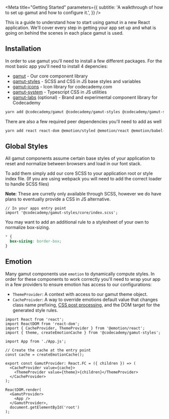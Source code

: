 <Meta
  title="Getting Started"
  parameters={{
    subtitle: 'A walkthrough of how to set up gamut and how to configure it.',
  }}
/>

This is a guide to understand how to start using gamut in a new React application. We'll cover every step in getting your app set up and what is going on behind the scenes in each place gamut is used.

## Installation

In order to use gamut you'll need to install a few different packages. For the most basic app you'll need to install 4 depencies:

- [gamut](https://www.npmjs.com/package/@codecademy/gamut) - Our core component library
- [gamut-styles](https://www.npmjs.com/package/@codecademy/gamut-styles) - SCSS and CSS in JS base styles and variables
- [gamut-icons](https://www.npmjs.com/package/@codecademy/gamut-icons) - Icon library for codecademy.com
- [gamut-system](https://www.npmjs.com/package/@codecademy/gamut-system) - Typescript CSS in JS utilities
- [gamut-labs](https://www.npmjs.com/package/@codecademy/gamut-labs) (optional) - Brand and experimental component library for Codecademy

```sh
yarn add @codecademy/gamut @codecademy/gamut-styles @codecademy/gamut-system @codecademy/gamut-icons @codecademy/gamut-labs
```

There are also a few required peer dependencies you'll need to add as well

```sh
yarn add react react-dom @emotion/styled @emotion/react @emotion/babel-plugin
```

## Global Styles

All gamut components assume certain base styles of your application to reset and normalize between browsers and load in our font stack.

To add them simply add our core SCSS to your application root or style index file. (If you are using webpack you will need to add the correct loader to handle SCSS files)

**Note**: These are curretly only available through SCSS, however we do have plans to eventually provide a CSS in JS alternative.

```tsx
// In your apps entry point
import '@codecademy/gamut-styles/core/index.scss';
```

You may want to add an additional rule to a stylesheet of your own to normalize box-sizing.

```css
* {
  box-sizing: border-box;
}
```

## Emotion

Many gamut components use `emotion` to dynamically compute styles. In order for these components to work correctly you'll need to wrap your app in a few providers to ensure emotion has access to our configurations:

- `ThemeProvider`: A context with access to our gamut theme object.
- `CacheProivder`: A way to override emotions default value that changes class name prefixing, [CSS post processing](https://stylis.js.org/), and the DOM target for the generated style rules.

```tsx
import React from 'react';
import ReactDOM from 'react-dom';
import { CacheProvider, ThemeProvider } from '@emotion/react';
import { theme, createEmotionCache } from '@codecademy/gamut-styles';

import App from './App.js';

// Create the cache at the entry point
const cache = createEmotionCache();

export const GamutProvider: React.FC = ({ children }) => (
  <CacheProvider value={cache}>
    <ThemeProvider value={theme}>{children}</ThemeProvider>
  </CacheProvider>
);

ReactDOM.render(
  <GamutProvider>
    <App />
  </GamutProvider>,
  document.getElementById('root')
);
```
